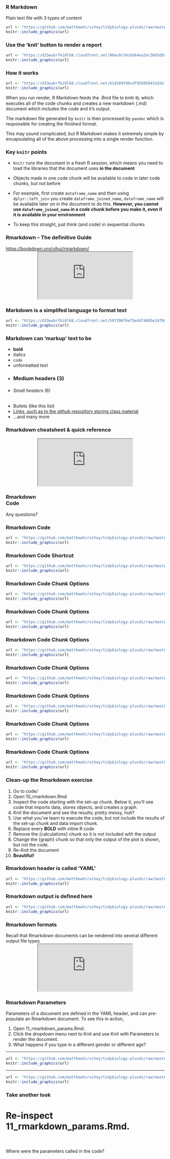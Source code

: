   
### R Markdown
Plain text file with 3 types of content  
```r
url <- "https://github.com/matthewhirschey/tidybiology-plusds/raw/master/media/Rmarkdown.png"
knitr::include_graphics(url)
```

### Use the 'knit' button to render a report
```r
url <- "https://d33wubrfki0l68.cloudfront.net/96ec0c54c6d64ea2ec3665db9b3b781962ff6339/5cee1/lesson-images/how-3-output.png"
knitr::include_graphics(url)
```

### How it works
```r
url <- "https://d33wubrfki0l68.cloudfront.net/61d189fd9cdf955058415d3e1b28dd60e1bd7c9b/b739c/lesson-images/rmarkdownflow.png"
knitr::include_graphics(url)
```
  
When you run render, R Markdown feeds the .Rmd file to knitr ⧉, which executes all of the code chunks and creates a new markdown (.md) document which includes the code and it’s output.  
  
The markdown file generated by `knitr` is then processed by `pandoc` which is responsible for creating the finished format.  
  
This may sound complicated, but R Markdown makes it extremely simple by encapsulating all of the above processing into a single render function.  
  
### Key `knitr` points {.build}
- `Knitr` runs the document in a fresh R session, which means you need to load the libraries that the document uses **in the document**  
  
- Objects made in one code chunk will be available to code in later code chunks, but not before  
  
- For example, first create `dataframe_name` and then using `dplyr::left_join` you create `dataframe_joined_name`, `dataframe_name` will be available later on in the document to do this. **However, you cannot use `dataframe_joined_name` in a code chunk before you make it, even if it is available in your environment**

- To keep this straight, just think (and code) in sequential chunks

### Rmarkdown -- The definitive Guide
[https://bookdown.org/yihui/rmarkdown/](https://bookdown.org/yihui/rmarkdown/)  
<center><iframe src="https://bookdown.org/yihui/rmarkdown/"></iframe></center>


### Markdown is a simplifed language to format text
```r
url <- "https://d33wubrfki0l68.cloudfront.net/59f29676ef5e4d74685e14f801bbc10c2dbd3cef/c0688/lesson-images/markdown-1-markup.png"
knitr::include_graphics(url)
```

### Markdown can 'markup' text to be {.build}
- **bold**  
- _italics_  
- `code`  
- unformatted text  
- ### Medium headers (3)  
- ###### Small headers (6)  
- Bullets (like this list)  
- [Links, such as to the github repository storing class material](https://github.com/matthewhirschey/)  
- ...and many more
  
### Rmarkdown cheatsheet & quick reference
<center><iframe src="https://rmarkdown.rstudio.com/lesson-15.html"></iframe></center>
  
### Rmarkdown <br>Code
Any questions?  

### Rmarkdown Code
```r
url <- "https://github.com/matthewhirschey/tidybiology-plusds/raw/master/media/Rmarkdown-code.png"
knitr::include_graphics(url)
```

### Rmarkdown Code Shortcut
```r
url <- "https://github.com/matthewhirschey/tidybiology-plusds/raw/master/media/Rmarkdown-code-shortcut.png"
knitr::include_graphics(url)
```

### Rmarkdown Code Chunk Options
```r
url <- "https://github.com/matthewhirschey/tidybiology-plusds/raw/master/media/Rmarkdown-chunk1.png"
knitr::include_graphics(url)
```

### Rmarkdown Code Chunk Options
```r
url <- "https://github.com/matthewhirschey/tidybiology-plusds/raw/master/media/Rmarkdown-chunk2.png"
knitr::include_graphics(url)
```

### Rmarkdown Code Chunk Options
```r
url <- "https://github.com/matthewhirschey/tidybiology-plusds/raw/master/media/Rmarkdown-chunk3.png"
knitr::include_graphics(url)
```

### Rmarkdown Code Chunk Options
```r
url <- "https://github.com/matthewhirschey/tidybiology-plusds/raw/master/media/Rmarkdown-chunk4.png"
knitr::include_graphics(url)
```

### Rmarkdown Code Chunk Options
```r
url <- "https://github.com/matthewhirschey/tidybiology-plusds/raw/master/media/Rmarkdown-chunk5.png"
knitr::include_graphics(url)
```

### Rmarkdown Code Chunk Options
```r
url <- "https://github.com/matthewhirschey/tidybiology-plusds/raw/master/media/Rmarkdown-chunk6.png"
knitr::include_graphics(url)
```

### Rmarkdown Code Chunk Options
```r
url <- "https://github.com/matthewhirschey/tidybiology-plusds/raw/master/media/Rmarkdown-chunk7.png"
knitr::include_graphics(url)
```

### Clean-up the Rmarkdown exercise
1. Go to code/  
2. Open 10_rmarkdown.Rmd  
3. Inspect the code starting with the set-up chunk. Below it, you’ll see code that imports data, stores objects, and creates a graph.  
4. Knit the document and see the results; pretty messy, huh?  
5. Use what you've learn to execute the code, but not include the results of the set-up chunk and data import chunk.  
6. Replace every **BOLD** with inline R code  
7. Remove the {calculations} chunk so it is not included with the output  
8. Change the {graph} chunk so that only the output of the plot is shown, but not the code.
9. Re-Knit the document  
10. **Beautiful!**  

### Rmarkdown header is called 'YAML'
```r
url <- "https://github.com/matthewhirschey/tidybiology-plusds/raw/master/media/Rmarkdown-yaml.png"
knitr::include_graphics(url)
```

### Rmarkdown output is defined here
```r
url <- "https://github.com/matthewhirschey/tidybiology-plusds/raw/master/media/Rmarkdown-output.png"
knitr::include_graphics(url)
```

### Rmarkdown formats
Recall that Rmarkdown documents can be rendered into several different output file types
<center><iframe src="https://rmarkdown.rstudio.com/formats.html"></iframe></center>

### Rmarkdown Parameters
Parameters of a document are defined in the YAML header, and can pre-populate an Rmarkdown document. To see this in action,  
  
1. Open 11_rmarkdown_params.Rmd.  
2. Click the dropdown menu next to Knit and use Knit with Parameters to render the document.  
3. What happens if you type in a different gender or different age?  

--- 

```r
url <- "https://github.com/matthewhirschey/tidybiology-plusds/raw/master/media/Rmarkdown-parameters.png"
knitr::include_graphics(url)
```

--- 

```r
url <- "https://github.com/matthewhirschey/tidybiology-plusds/raw/master/media/Rmarkdown-using-parameters.png"
knitr::include_graphics(url)
```

### Take another look
<h1>Re-inspect 11_rmarkdown_params.Rmd.</h1>
<br>
<br>
Where were the parameters called in the code?
